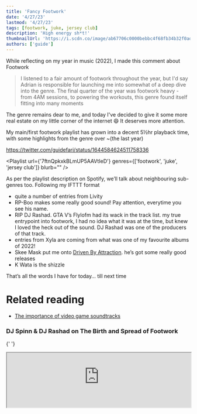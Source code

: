 ```yaml
---
title: 'Fancy Footwork'
date: '4/27/23'
lastmod: '4/27/23'
tags: [footwork, juke, jersey club]
description: 'High energy sh*t!'
thumbnailUrl: 'https://i.scdn.co/image/ab67706c0000bebbc4f68fb34b32f0ad43a5be89'
authors: ['guide']
---
```


While reflecting on my year in music (2022), I made this comment about Footwork

> I listened to a fair amount of footwork throughout the year, but I'd say Adrian is responsible for
> launching me into somewhat of a deep dive into the genre. The final quarter of the year was
> footwork heavy - from 4AM sessions, to powering the workouts, this genre found itself fitting into
> many moments

The genre remains dear to me, and today I've decided to give it some more real estate on my little corner of the internet 😄
It deserves more attention.

My main/first footwork playlist has grown into a decent 5½hr playback time,
with some highlights from the genre over ~(the last year)

https://twitter.com/guidefari/status/1644584624511758336

<Playlist url={'7ftnQpkxkBLmUP5AAVtIeD'} genres={['footwork', 'juke', 'jersey club']} blurb="" />

As per the playlist description on Spotify, we’ll talk about neighbouring sub-genres too. Following my IFTTT format

- quite a number of entries from Livity
- RP-Boo makes some really good sound! Pay attention, everytime you see his name.
- RIP DJ Rashad. GTA V’s Flylofm had its wack in the track list. my true entrypoint into footwork, I had no idea what it was at the time, but knew I loved the heck out of the sound. DJ Rashad was one of the producers of that track.
- entries from Xyla are coming from what was one of my favourite albums of 2022!
- Skee Mask put me onto [Driven By Attraction](https://drivenbyattraction.bandcamp.com/music). he’s got some really good releases
- K Wata is the shizzle

That’s all the words I have for today… till next time

# Related reading

- [The importance of video game soundtracks](/curated/games)

### DJ Spinn & DJ Rashad on The Birth and Spread of Footwork

{' '}
<iframe
  width="100%"
  height={420}
  src="https://www.youtube-nocookie.com/embed/4M_C54hrtqE"
  title="YouTube video player"
  allow="accelerometer; autoplay; clipboard-write; encrypted-media; gyroscope; picture-in-picture; web-share"
  allowFullScreen
/>